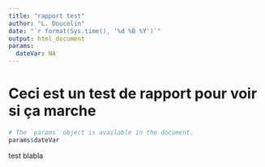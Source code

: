 ```yaml
---
title: "rapport test"
author: "L. Doucelin"
date: "`r format(Sys.time(), '%d %B %Y')`"
output: html_document
params:
  dateVar: NA
---
```


# Ceci est un test de rapport pour voir si ça marche

```r
# The `params` object is available in the document.
params$dateVar
```

test blabla

```r

```